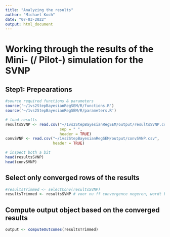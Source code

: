 ```yaml
---
title: "Analyzing the results" 
author: "Michael Koch"
date: "07-03-2022"
output: html_document
---
```


# Working through the results of the Mini- (/ Pilot-) simulation for the SVNP

## Step1: Prepearations

```r
#source required functions & parameters
source('~/1vs2StepBayesianRegSEM/R/functions.R')
source('~/1vs2StepBayesianRegSEM/R/parameters.R')
```

```r
# load results
resultsSVNP <- read.csv("~/1vs2StepBayesianRegSEM/output/resultsSVNP.csv", 
                        sep = " ", 
                        header = TRUE)
convSVNP <- read.csv("~/1vs2StepBayesianRegSEM/output/convSVNP.csv",
                     header = TRUE)
```

```r
# inspect both a bit
head(resultsSVNP)
head(convSVNP)
```

## Select only converged rows of the results

```r
#resultsTrimmed <- selectConv(resultsSVNP)
resultsTrimmed <- resultsSVNP # voor nu ff convergence negeren, wordt belangrijk met RHSP
```

## Compute output object based on the converged results

```r
output <- computeOutcomes(resultsTrimmed)
```

